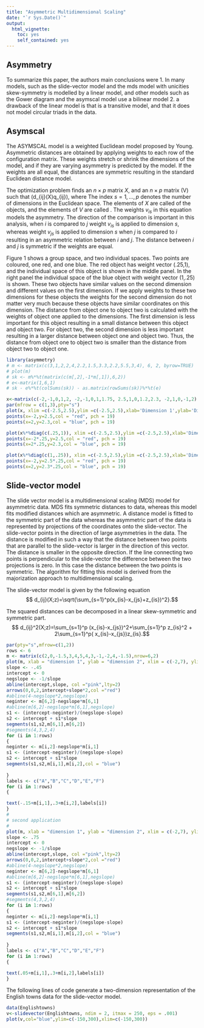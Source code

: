 ```yaml
---
title: "Asymmetric Multidimensional Scaling"
date: "`r Sys.Date()`"
output: 
  html_vignette: 
    toc: yes
    self_contained: yes
---
```

<!--
  %\VignetteIndexEntry{Scaling asymmetry}
  %\VignetteEngine{knitr::rmarkdown}
  \usepackage[utf8]{inputenc}
-->
## Asymmetry

To summarize this paper, the authors main conclusions were
1. In many models, such as the slide-vector model and the mds model with unicities skew-symmetry is modelled by a linear model, and other models such as the Gower diagram and the asymscal model use a bilinear model
2. a drawback of the linear model is that is a transitive model, and that it does not model circular triads in the data.


## Asymscal
The ASYMSCAL model is a weighted Euclidean model proposed by Young. Asymmetric distances are obtained by applying weights to each row of the configuration matrix. These weights stretch or shrink the dimensions of the model, and if they are varying asymmetry is predicted by the model. If the weights are all equal, the distances are symmetric resulting in the standard Euclidean distance model.

The optimization problem finds an  $n\times p$ matrix $X$, and an $n\times p$ matrix \(V\) such that \(d_{ij}(X)\approx q_{ij}\), where
\begin{equation}
\label{eq:dist}
d_{ij}(X)=\sqrt{\sum_{s=1}^pv_{is}(x_{is}-x_{js})^2}.
\end{equation}
The index $s=1,\ldots,p$ denotes the number of dimensions in the Euclidean 
space. The elements of $X$ are called \emph{configurations} of the objects, and the elements of $V$ are called \emph{weights}. The weights $v_{is}$ in this equation models the asymmetry. The direction of the comparison is important in this analysis, when  $i$ is compared to $j$ weight $v_{is}$ is applied to dimension $s$, whereas weight $v_{js}$ is applied to dimension $s$ when $j$ is compared to $i$ resulting in an asymmetric relation between $i$ and $j$. The distance between $i$ and $j$ is symmetric if the weights are equal.

Figure 1 shows a group space, and two individual spaces. Two points are coloured, one red, and one blue. The red object has weight vector (.25,1), and the individual space of this object is shown in the middle panel. In the right panel the individual space of the blue object with weight vector (1,.25) is shown. These two objects have similar values on the second dimension and different values on the first dimension. If we apply weights to these two dimensions for these objects the weights for the second dimension do not matter very much because these objects have similar coordinates on this dimension. The distance from object one to object two is calculated with the weights of object one applied to the dimensions. The first dimension is less important for this object resulting in a small distance between this object and object two. For object two, the second dimension is less important resulting in a larger distance between object one and object two. Thus, the distance from object one to object two is smaller than the distance from object two to object one.
```r
library(asymmetry)
# m <- matrix(c(3,1,2,2,4,2.2,1.5,3.3,2.2,5.5,3,4), 6, 2, byrow=TRUE)
# plot(m)
# sk <- m%*%t(matrix(c(m[,2],-1*m[,1]),6,2))
# e<-matrix(1,6,1)
# sk - e%*%t(colSums(sk)) - as.matrix(rowSums(sk))%*%t(e)

x<-matrix(c(-2,-1,0,1,2, -2,-1,0,1,1.75, 2.5,1,0,1.2,2.3, -2,1,0,-1,2),nrow=10,ncol=2)
par(mfrow = c(1,3),pty="s")
plot(x, xlim =c(-2.5,2.5),ylim =c(-2.5,2.5),xlab='Dimension 1',ylab='Dimension 2', main = "Group Space")
points(x=-2,y=2.5,col = "red", pch = 19)
points(x=2,y=2.3,col = "blue", pch = 19)

plot(x%*%diag(c(.25,1)), xlim =c(-2.5,2.5),ylim =c(-2.5,2.5),xlab='Dimension 1',ylab='Dimension 2',main="Object 1 (.25,1)")
points(x=-2*.25,y=2.5,col = "red", pch = 19)
points(x=2*.25,y=2.3,col = "blue", pch = 19)

plot(x%*%diag(c(1,.25)), xlim =c(-2.5,2.5),ylim =c(-2.5,2.5),xlab='Dimension 1',ylab='Dimension 2', main = "Object 2 (1,.25)")
points(x=-2,y=2.5*.25,col = "red", pch = 19)
points(x=2,y=2.3*.25,col = "blue", pch = 19)


```

## Slide-vector model
The slide vector model is a multidimensional scaling (MDS) model for asymmetric data. MDS fits symmetric distances to data, whereas this model fits modified distances which are asymmetric. A distance model is fitted to the symmetric part of the data whereas the asymmetric part of the data is represented by projections of the coordinates onto the slide-vector. The slide-vector points in the direction of large asymmetries in the data. The distance is modified in such a way that the distance between two points that are parallel  to the slide-vector is larger in the direction of this vector. The distance is smaller in the opposite direction. If the line connecting two points is perpendicular to the slide-vector the difference between the two projections is zero. In this case the distance between the two points is symmetric. The algorithm for fitting this model is derived from the majorization approach to multidimensional scaling.

The slide-vector model is given by the following equation
$$ d_{ij}(X;z)=\sqrt{\sum_{s=1}^p(x_{is}-x_{js}+z_{is})^2}.$$

The squared distances can be decomposed in a linear skew-symmetric and symmetric part.
$$ d_{ij}^2(X;z)=\sum_{s=1}^p (x_{is}-x_{js})^2+\sum_{s=1}^p z_{is}^2 + 2\sum_{s=1}^p( x_{is}-x_{js})z_{is}.$$

```r
par(pty="s",mfrow=c(1,2))
rows <- 6
m <- matrix(c(2,0,-1.5,3,4,5,4,3,-1,-2,4,-1.5),nrow=6,2)
plot(m, xlab = "dimension 1", ylab = "dimension 2", xlim = c(-2,7), ylim = c(-2,7))
slope <- -.45
intercept <- 0
negslope <- -1/slope
abline(intercept,slope, col ="pink",lty=2)
arrows(0,0,2,intercept+slope*2,col ="red")
#abline(4-negslope*2,negslope)
neginter <- m[6,2]-negslope*m[6,1]
#abline(m[6,2]-negslope*m[6,1],negslope)
s1 <- (intercept-neginter)/(negslope-slope)
s2 <- intercept + s1*slope
segments(s1,s2,m[6,1],m[6,2])
#segments(4,3,2,4)
for (i in 1:rows)
{
neginter <- m[i,2]-negslope*m[i,1]
s1 <- (intercept-neginter)/(negslope-slope)
s2 <- intercept + s1*slope
segments(s1,s2,m[i,1],m[i,2],col = "blue")
	
}
labels <- c("A","B","C","D","E","F")
for (i in 1:rows)
{

text(-.15+m[i,1],.3+m[i,2],labels[i])
}
#
# second application
#
plot(m, xlab = "dimension 1", ylab = "dimension 2", xlim = c(-2,7), ylim = c(-2,7))
slope <- .75
intercept <- 0
negslope <- -1/slope
abline(intercept,slope, col ="pink",lty=2)
arrows(0,0,2,intercept+slope*2,col ="red")
#abline(4-negslope*2,negslope)
neginter <- m[6,2]-negslope*m[6,1]
#abline(m[6,2]-negslope*m[6,1],negslope)
s1 <- (intercept-neginter)/(negslope-slope)
s2 <- intercept + s1*slope
segments(s1,s2,m[6,1],m[6,2])
#segments(4,3,2,4)
for (i in 1:rows)
{
neginter <- m[i,2]-negslope*m[i,1]
s1 <- (intercept-neginter)/(negslope-slope)
s2 <- intercept + s1*slope
segments(s1,s2,m[i,1],m[i,2],col = "blue")
	
}
labels <- c("A","B","C","D","E","F")
for (i in 1:rows)
{

text(.05+m[i,1],.3+m[i,2],labels[i])
}
```


The following lines of code generate a two-dimension representation of the English towns data for the slide-vector model.
```r
data(Englishtowns)
v<-slidevector(Englishtowns, ndim = 2, itmax = 250, eps = .001)
plot(v,col="blue",ylim=c(-150,300),xlim=c(-150,300))
```


